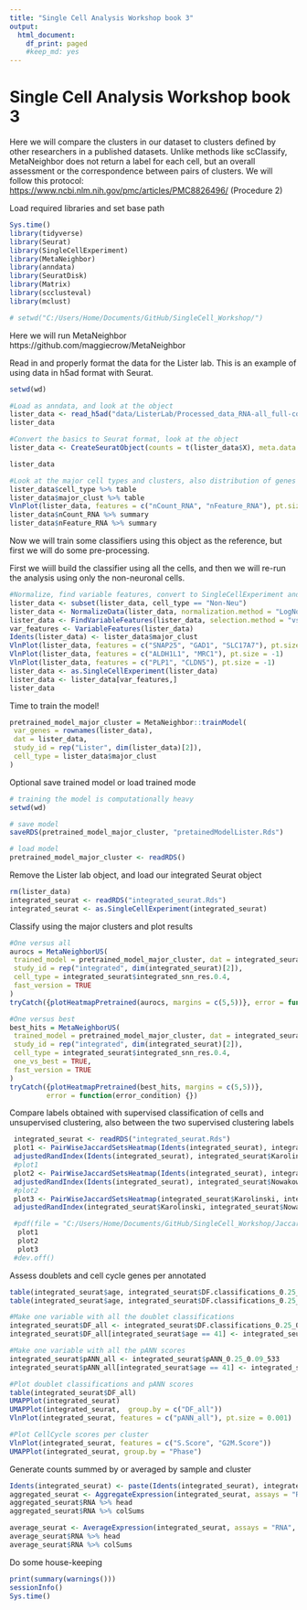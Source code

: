 ```yaml
---
title: "Single Cell Analysis Workshop book 3"
output:
  html_document:
    df_print: paged
    #keep_md: yes
---
```


# Single Cell Analysis Workshop book 3

Here we will compare the clusters in our dataset to clusters defined by other researchers in a published datasets. Unlike methods like scClassify, MetaNeighbor does not return a label for each cell, but an overall assessment or the correspondence between pairs of clusters. We will follow this protocol: <https://www.ncbi.nlm.nih.gov/pmc/articles/PMC8826496/> (Procedure 2)

Load required libraries and set base path

```r
Sys.time()  
library(tidyverse)
library(Seurat)
library(SingleCellExperiment)
library(MetaNeighbor)
library(anndata)
library(SeuratDisk)
library(Matrix)
library(scclusteval)
library(mclust)

# setwd("C:/Users/Home/Documents/GitHub/SingleCell_Workshop/")

```
Here we will run MetaNeighbor
https://github.com/maggiecrow/MetaNeighbor

Read in and properly format the data for the Lister lab. This is an example of using data in h5ad format with Seurat.

```r
setwd(wd)

#Load as anndata, and look at the object
lister_data <- read_h5ad("data/ListerLab/Processed_data_RNA-all_full-counts-and-downsampled-CPM.h5ad")
lister_data

#Convert the basics to Seurat format, look at the object
lister_data <- CreateSeuratObject(counts = t(lister_data$X), meta.data = lister_data$obs)
```


```r
lister_data

#Look at the major cell types and clusters, also distribution of genes and UMIs
lister_data$cell_type %>% table
lister_data$major_clust %>% table
VlnPlot(lister_data, features = c("nCount_RNA", "nFeature_RNA"), pt.size = 0.001)
lister_data$nCount_RNA %>% summary
lister_data$nFeature_RNA %>% summary

```

Now we will train some classifiers using this object as the reference, but first we will do some pre-processing. 

First we wiill build the classifier using all the cells, and then we will re-run the analysis using only the non-neuronal cells. 

```r

#Normalize, find variable features, convert to SingleCellExperiment and subset to only the variable features 
lister_data <- subset(lister_data, cell_type == "Non-Neu")
lister_data <- NormalizeData(lister_data, normalization.method = "LogNormalize", scale.factor = 10000)
lister_data <- FindVariableFeatures(lister_data, selection.method = "vst", nfeatures = 3000)
var_features <- VariableFeatures(lister_data)
Idents(lister_data) <- lister_data$major_clust
VlnPlot(lister_data, features = c("SNAP25", "GAD1", "SLC17A7"), pt.size = -1)
VlnPlot(lister_data, features = c("ALDH1L1", "MRC1"), pt.size = -1)
VlnPlot(lister_data, features = c("PLP1", "CLDN5"), pt.size = -1)
lister_data <- as.SingleCellExperiment(lister_data)
lister_data <- lister_data[var_features,]
lister_data
```

Time to train the model!

```r

pretrained_model_major_cluster = MetaNeighbor::trainModel(
 var_genes = rownames(lister_data),
 dat = lister_data,
 study_id = rep("Lister", dim(lister_data)[2]),
 cell_type = lister_data$major_clust
)


```

Optional save trained model or load trained mode
```r
# training the model is computationally heavy
setwd(wd)

# save model
saveRDS(pretrained_model_major_cluster, "pretainedModelLister.Rds")

# load model
pretrained_model_major_cluster <- readRDS()


```



Remove the Lister lab object, and load our integrated Seurat object

```r
rm(lister_data)
integrated_seurat <- readRDS("integrated_seurat.Rds")
integrated_seurat <- as.SingleCellExperiment(integrated_seurat)

```

Classify using the major clusters and plot results



```r
#One versus all
aurocs = MetaNeighborUS(
 trained_model = pretrained_model_major_cluster, dat = integrated_seurat,
 study_id = rep("integrated", dim(integrated_seurat)[2]), 
 cell_type = integrated_seurat$integrated_snn_res.0.4,
 fast_version = TRUE
)
tryCatch({plotHeatmapPretrained(aurocs, margins = c(5,5))}, error = function(error_condition) {})
```

```r

#One versus best
best_hits = MetaNeighborUS(
 trained_model = pretrained_model_major_cluster, dat = integrated_seurat,
 study_id = rep("integrated", dim(integrated_seurat)[2]), 
 cell_type = integrated_seurat$integrated_snn_res.0.4,
 one_vs_best = TRUE,
 fast_version = TRUE
)
tryCatch({plotHeatmapPretrained(best_hits, margins = c(5,5))}, 
         error = function(error_condition) {})

```

Compare labels obtained with supervised classification of cells and unsupervised clustering, also between the two supervised clustering labels

```r
 integrated_seurat <- readRDS("integrated_seurat.Rds")
 plot1 <- PairWiseJaccardSetsHeatmap(Idents(integrated_seurat), integrated_seurat$Karolinski)
 adjustedRandIndex(Idents(integrated_seurat), integrated_seurat$Karolinski) %>% print
 #plot1
 plot2 <- PairWiseJaccardSetsHeatmap(Idents(integrated_seurat), integrated_seurat$Nowakowski)
 adjustedRandIndex(Idents(integrated_seurat), integrated_seurat$Nowakowski) %>% print
 #plot2
 plot3 <- PairWiseJaccardSetsHeatmap(integrated_seurat$Karolinski, integrated_seurat$Nowakowski)
 adjustedRandIndex(integrated_seurat$Karolinski, integrated_seurat$Nowakowski) %>% print
```

``` r
 #pdf(file = "C:/Users/Home/Documents/GitHub/SingleCell_Workshop/JaccardIndexPlots.pdf", onefile = TRUE)
  plot1
  plot2
  plot3  
 #dev.off()

```
Assess doublets and cell cycle genes per annotated

``` r

table(integrated_seurat$age, integrated_seurat$DF.classifications_0.25_0.09_533)
table(integrated_seurat$age, integrated_seurat$DF.classifications_0.25_0.17_146)

#Make one variable with all the doublet classifications
integrated_seurat$DF_all <- integrated_seurat$DF.classifications_0.25_0.09_533
integrated_seurat$DF_all[integrated_seurat$age == 41] <- integrated_seurat$DF.classifications_0.25_0.17_146[integrated_seurat$age == 41]

#Make one variable with all the pANN scores
integrated_seurat$pANN_all <- integrated_seurat$pANN_0.25_0.09_533
integrated_seurat$pANN_all[integrated_seurat$age == 41] <- integrated_seurat$pANN_0.25_0.17_146[integrated_seurat$age == 41]

#Plot doublet classifications and pANN scores
table(integrated_seurat$DF_all)
UMAPPlot(integrated_seurat)
UMAPPlot(integrated_seurat,  group.by = c("DF_all"))
VlnPlot(integrated_seurat, features = c("pANN_all"), pt.size = 0.001)

```

```r
#Plot CellCycle scores per cluster
VlnPlot(integrated_seurat, features = c("S.Score", "G2M.Score"))
UMAPPlot(integrated_seurat, group.by = "Phase")
```

Generate counts summed by or averaged by sample and cluster 

```r

Idents(integrated_seurat) <- paste(Idents(integrated_seurat), integrated_seurat$age, sep = ".")
aggregated_seurat <- AggregateExpression(integrated_seurat, assays = "RNA", slot = "counts", group.by = )
aggregated_seurat$RNA %>% head
aggregated_seurat$RNA %>% colSums

average_seurat <- AverageExpression(integrated_seurat, assays = "RNA", slot = "counts", group.by = )
average_seurat$RNA %>% head
average_seurat$RNA %>% colSums

```

Do some house-keeping

```r
print(summary(warnings()))
sessionInfo()
Sys.time()

```
